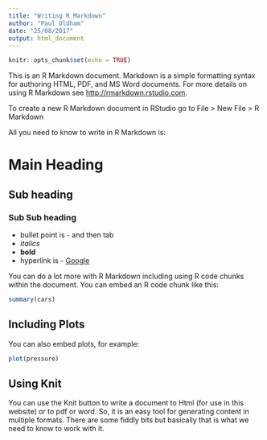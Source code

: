 ```yaml
---
title: "Writing R Markdown"
author: "Paul Oldham"
date: "25/08/2017"
output: html_document
---
```


```r
knitr::opts_chunk$set(echo = TRUE)
```

This is an R Markdown document. Markdown is a simple formatting syntax for authoring HTML, PDF, and MS Word documents. For more details on using R Markdown see <http://rmarkdown.rstudio.com>.

To create a new R Markdown document in RStudio go to File > New File > R Markdown

All you need to know to write in R Markdown is:

# Main Heading
## Sub heading
### Sub Sub heading

- bullet point is - and then tab
- *italics*
- **bold**
- hyperlink is - [Google](http:///www.google.com)

You can do a lot more with R Markdown including using R code chunks within the document. You can embed an R code chunk like this:

```r
summary(cars)
```

## Including Plots

You can also embed plots, for example:

```r
plot(pressure)
```

## Using Knit

You can use the Knit button to write a document to Html (for use in this website) or to pdf or word. So, it is an easy tool for generating content in multiple formats. There are some fiddly bits but basically that is what we need to know to work with it. 
